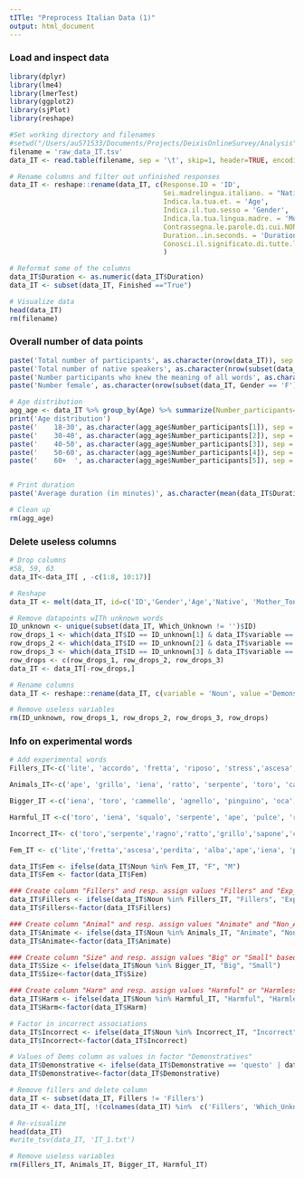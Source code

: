 ```yaml
---
tITle: "Preprocess Italian Data (1)"
output: html_document
---
```


### Load and inspect data
```r

library(dplyr)
library(lme4)
library(lmerTest)
library(ggplot2)
library(sjPlot)
library(reshape)

#Set working directory and filenames
#setwd("/Users/au571533/Documents/Projects/DeixisOnlineSurvey/Analysis")
filename = 'raw_data_IT.tsv'
data_IT <- read.table(filename, sep = '\t', skip=1, header=TRUE, encoding = "utf-8", skipNul=TRUE)[-c(1),]

# Rename columns and filter out unfinished responses
data_IT <- reshape::rename(data_IT, c(Response.ID = 'ID',
                                      Sei.madrelingua.italiano. = "Native", 
                                      Indica.la.tua.et. = 'Age', 
                                      Indica.il.tuo.sesso = 'Gender',
                                      Indica.la.tua.lingua.madre. = 'Mother_Tongue', 
                                      Contrassegna.le.parole.di.cui.NON.conosci.il.significato. = 'Which_Unknown',
                                      Duration..in.seconds. = 'Duration',
                                      Conosci.il.significato.di.tutte.le.parole.incontrate.nel.questionario. = 'All_Words_Known') 
                                      )

# Reformat some of the columns
data_IT$Duration <- as.numeric(data_IT$Duration)
data_IT <- subset(data_IT, Finished =="True")

# Visualize data
head(data_IT)
rm(filename)
```


### Overall number of data points 
```r

paste('Total number of participants', as.character(nrow(data_IT)), sep = ': ')
paste('Total number of native speakers', as.character(nrow(subset(data_IT, Native == 'Si'))), sep = ': ')
paste('Number participants who knew the meaning of all words', as.character(nrow(subset(data_IT, Which_Unknown == ''))), sep = ': ')
paste('Number female', as.character(nrow(subset(data_IT, Gender == 'F'))), sep = ': ')

# Age distribution
agg_age <- data_IT %>% group_by(Age) %>% summarize(Number_participants= n())
print('Age distribution')
paste('    18-30', as.character(agg_age$Number_participants[1]), sep = ': ')
paste('    30-40', as.character(agg_age$Number_participants[2]), sep = ': ')
paste('    40-50', as.character(agg_age$Number_participants[3]), sep = ': ')
paste('    50-60', as.character(agg_age$Number_participants[4]), sep = ': ')
paste('    60+  ', as.character(agg_age$Number_participants[5]), sep = ': ')


# Print duration
paste('Average duration (in minutes)', as.character(mean(data_IT$Duration) / 60))

# Clean up
rm(agg_age)

```

### Delete useless columns
```r

# Drop columns
#58, 59, 63
data_IT<-data_IT[ , -c(1:8, 10:17)]

# Reshape
data_IT <- melt(data_IT, id=c('ID','Gender','Age','Native', 'Mother_Tongue','All_Words_Known','Which_Unknown'))

# Remove datapoints wITh unknown words
ID_unknown <- unique(subset(data_IT, Which_Unknown != '')$ID)
row_drops_1 <- which(data_IT$ID == ID_unknown[1] & data_IT$variable == 'gamberetto')
row_drops_2 <- which(data_IT$ID == ID_unknown[2] & data_IT$variable == 'bruciatore')
row_drops_3 <- which(data_IT$ID == ID_unknown[3] & data_IT$variable == 'bruciatore')
row_drops <- c(row_drops_1, row_drops_2, row_drops_3)
data_IT <- data_IT[-row_drops,]

# Rename columns
data_IT <- reshape::rename(data_IT, c(variable = 'Noun', value ='Demonstrative'))

# Remove useless variables
rm(ID_unknown, row_drops_1, row_drops_2, row_drops_3, row_drops)

```


### Info on experimental words

```r

# Add experimental words
Fillers_IT<-c('lite', 'accordo', 'fretta', 'riposo', 'stress','ascesa','perdita', 'alba')

Animals_IT<-c('ape', 'grillo', 'iena', 'ratto', 'serpente', 'toro', 'cammello', 'gatto', 'pettirosso', 'pulce', 'agnello', 'gamberetto', 'squalo', 'oca', 'pinguino')

Bigger_IT <-c('iena', 'toro', 'cammello', 'agnello', 'pinguino', 'oca','squalo', 'serpente', 'prigione', 'panca', 'razzo', 'tenda', 'divano', 'fucile', 'culla', 'bomba')

Harmful_IT <-c('toro', 'iena', 'squalo', 'serpente', 'ape', 'pulce', 'ragno', 'ratto', 'bomba', 'prigione','razzo', 'fucile', 'bruciatore', 'pugnale', 'ago', 'spina')

Incorrect_IT<- c('toro','serpente','ragno','ratto','grillo','sapone','camello','bruciatore','fucile','gatto','pettirosso','pettine','razzo','biscotto','gamberetto','divano','pinguino')

Fem_IT <- c('lite','fretta','ascesa','perdita', 'alba','ape','iena', 'pulce','oca','moneta', 'prigione', 'panca','tenda','culla', 'bomba','spina')

data_IT$Fem <- ifelse(data_IT$Noun %in% Fem_IT, "F", "M")
data_IT$Fem <- factor(data_IT$Fem)

### Create column "Fillers" and resp. assign values "Fillers" and "Exp_words" based on values in $Noun
data_IT$Fillers <- ifelse(data_IT$Noun %in% Fillers_IT, "Fillers", "Exp_words")
data_IT$Fillers<-factor(data_IT$Fillers)

### Create column "Animal" and resp. assign values "Animate" and "Non_Animate" based on values in $Noun
data_IT$Animate <- ifelse(data_IT$Noun %in% Animals_IT, "Animate", "Non_Animate")
data_IT$Animate<-factor(data_IT$Animate)

### Create column "Size" and resp. assign values "Big" or "Small" based on values in $Noun
data_IT$Size <- ifelse(data_IT$Noun %in% Bigger_IT, "Big", "Small")
data_IT$Size<-factor(data_IT$Size)

### Create column "Harm" and resp. assign values "Harmful" or "Harmless" based on values in $Noun
data_IT$Harm <- ifelse(data_IT$Noun %in% Harmful_IT, "Harmful", "Harmless")
data_IT$Harm<-factor(data_IT$Harm)

# Factor in incorrect associations
data_IT$Incorrect <- ifelse(data_IT$Noun %in% Incorrect_IT, "Incorrect", "Correct")
data_IT$Incorrect<-factor(data_IT$Incorrect)

# Values of Dems column as values in factor "Demonstratives"
data_IT$Demonstrative <- ifelse(data_IT$Demonstrative == 'questo' | data_IT$Demonstrative == 'questa', 'proximal', 'distal')
data_IT$Demonstrative<-factor(data_IT$Demonstrative)

# Remove fillers and delete column
data_IT <- subset(data_IT, Fillers != 'Fillers')
data_IT <- data_IT[, !(colnames(data_IT) %in%  c('Fillers', 'Which_Unknown'))]

# Re-visualize 
head(data_IT)
#write_tsv(data_IT, 'IT_1.txt')

# Remove useless variables
rm(Fillers_IT, Animals_IT, Bigger_IT, Harmful_IT)
```